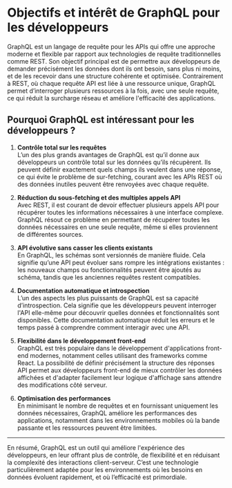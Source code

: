 # **Objectifs et intérêt de GraphQL pour les développeurs**

GraphQL est un langage de requête pour les APIs qui offre une approche moderne et flexible par rapport aux technologies de requête traditionnelles comme REST. Son objectif principal est de permettre aux développeurs de demander précisément les données dont ils ont besoin, sans plus ni moins, et de les recevoir dans une structure cohérente et optimisée. Contrairement à REST, où chaque requête API est liée à une ressource unique, GraphQL permet d’interroger plusieurs ressources à la fois, avec une seule requête, ce qui réduit la surcharge réseau et améliore l'efficacité des applications.

## **Pourquoi GraphQL est intéressant pour les développeurs ?**

1. **Contrôle total sur les requêtes**  
   L’un des plus grands avantages de GraphQL est qu’il donne aux développeurs un contrôle total sur les données qu’ils récupèrent. Ils peuvent définir exactement quels champs ils veulent dans une réponse, ce qui évite le problème de sur-fetching, courant avec les APIs REST où des données inutiles peuvent être renvoyées avec chaque requête.

2. **Réduction du sous-fetching et des multiples appels API**  
   Avec REST, il est courant de devoir effectuer plusieurs appels API pour récupérer toutes les informations nécessaires à une interface complexe. GraphQL résout ce problème en permettant de récupérer toutes les données nécessaires en une seule requête, même si elles proviennent de différentes sources.

3. **API évolutive sans casser les clients existants**  
   En GraphQL, les schémas sont versionnés de manière fluide. Cela signifie qu’une API peut évoluer sans rompre les intégrations existantes : les nouveaux champs ou fonctionnalités peuvent être ajoutés au schéma, tandis que les anciennes requêtes restent compatibles.

4. **Documentation automatique et introspection**  
   L’un des aspects les plus puissants de GraphQL est sa capacité d’introspection. Cela signifie que les développeurs peuvent interroger l'API elle-même pour découvrir quelles données et fonctionnalités sont disponibles. Cette documentation automatique réduit les erreurs et le temps passé à comprendre comment interagir avec une API.

5. **Flexibilité dans le développement front-end**  
   GraphQL est très populaire dans le développement d'applications front-end modernes, notamment celles utilisant des frameworks comme React. La possibilité de définir précisément la structure des réponses API permet aux développeurs front-end de mieux contrôler les données affichées et d'adapter facilement leur logique d'affichage sans attendre des modifications côté serveur.

6. **Optimisation des performances**  
   En minimisant le nombre de requêtes et en fournissant uniquement les données nécessaires, GraphQL améliore les performances des applications, notamment dans les environnements mobiles où la bande passante et les ressources peuvent être limitées.

---

En résumé, GraphQL est un outil qui améliore l'expérience des développeurs, en leur offrant plus de contrôle, de flexibilité et en réduisant la complexité des interactions client-serveur. C’est une technologie particulièrement adaptée pour les environnements où les besoins en données évoluent rapidement, et où l’efficacité est primordiale.
